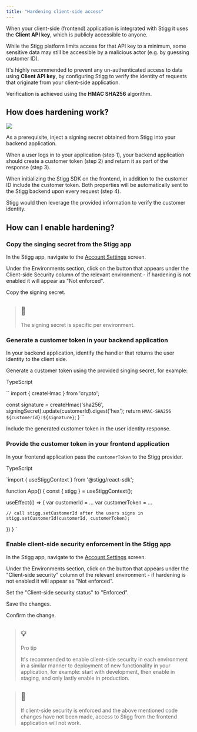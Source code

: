 ```yaml
---
title: "Hardening client-side access"
---
```


When your client-side (frontend) application is integrated with Stigg it uses the **Client API key**, which is publicly accessible to anyone. 

While the Stigg platform limits access for that API key to a minimum, some sensitive data may still be accessible by a malicious actor (e.g. by guessing customer ID).

It's highly recommended to prevent any un-authenticated access to data using **Client API key**, by configuring Stigg to verify the identity of requests that originate from your client-side application. 

Verification is achieved using the **HMAC SHA256** algorithm.

## How does hardening work?

![](/images/89224c4-image.png) 

As a prerequisite, inject a signing secret obtained from Stigg into your backend application.

When a user logs in to your application (step 1), your backend application should create a customer token (step 2) and return it as part of the response (step 3).

When initializing the Stigg SDK on the frontend, in addition to the customer ID include the customer token. Both properties will be automatically sent to the Stigg backend upon every request (step 4).

Stigg would then leverage the provided information to verify the customer identity.

  
## How can I enable hardening?

### Copy the singing secret from the Stigg app

In the Stigg app, navigate to the [Account Settings](https://app.stigg.io/account/settings) screen.

Under the Environments section, click on the button that appears under the Client-side Security column of the relevant environment - if hardening is not enabled it will appear as "Not enforced".

Copy the signing secret.

> ## 📘
> 
> The signing secret is specific per environment.

### Generate a customer token in your backend application

In your backend application, identify the handler that returns the user identity to the client side.

Generate a customer token using the provided singing secret, for example:

TypeScript

`` import { createHmac } from 'crypto';

  const signature = createHmac('sha256', signingSecret).update(customerId).digest('hex');
  return `HMAC-SHA256 ${customerId}:${signature}`;
}
 ``

Include the generated customer token in the user identity response.

### Provide the customer token in your frontend application

In your frontend application pass the `customerToken` to the Stigg provider.

TypeScript

`import { useStiggContext } from '@stigg/react-sdk';

function App() {
  const { stigg } = useStiggContext();

  useEffect(() => {
    var customerId = ...
    var customerToken = ...
    
    // call stigg.setCustomerId after the users signs in
    stigg.setCustomerId(customerId, customerToken);
  })
}
`

### Enable client-side security enforcement in the Stigg app

In the Stigg app, navigate to the [Account Settings](https://app.stigg.io/account/settings) screen.

Under the Environments section, click on the button that appears under the "Client-side security" column of the relevant environment - if hardening is not enabled it will appear as "Not enforced".

Set the "Client-side security status" to "Enforced".

Save the changes.

Confirm the change.

> ## 💡
> 
> Pro tip
> 
> It's recommended to enable client-side security in each environment in a similar manner to deployment of new functionality in your application, for example: start with development, then enable in staging, and only lastly enable in production.

> ## 🚧
> 
> If client-side security is enforced and the above mentioned code changes have not been made, access to Stigg from the frontend application will not work.
